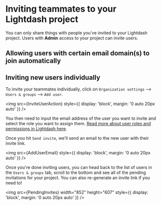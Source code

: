 
# Inviting teammates to your Lightdash project

You can only share things with people you've invited to your Lightdash project. Users with **Admin** access to your project can invite users.

## Allowing users with certain email domain(s) to join automatically

<AllowedEmailDomains />

## Inviting new users individually

To invite your teammates individually, click on `Organization settings` --> `Users & groups` --> `Add user`.

<img
  src={InviteUserAction}
  style={{ display: 'block', margin: '0 auto 20px auto' }}
/>

You then need to input the email address of the user you want to invite and select the role you want to assign them. [Read more about user roles and permissions in Lightdash here](../../references/roles.mdx).

Once you hit `Send invite`, we'll send an email to the new user with their invite link.

<img
  src={AddUserEmail}
  style={{ display: 'block', margin: '0 auto 20px auto' }}
/>

Once you're done inviting users, you can head back to the list of users in the `Users & groups` tab, scroll to the bottom and see all of the pending invitations for your project. You can also re-generate an invite link if you need to!

<img
  src={PendingInvites}
  width="852"
  height="607"
  style={{ display: 'block', margin: '0 auto 20px auto' }}
/>
